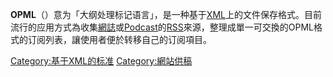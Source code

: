 {{请求翻译|en}}
{{Unreferenced|time=2018-10-12T00:16:49+00:00}}
{{NoteTA
|G1=IT
}}
{{Infobox file format
| name = OPML
| icon = [[Image:Opml-icon.svg|100px]]
| extension = <tt>.opml</tt>
| mime = application/xml, text/xml, text/x-opml
| developer = UserLand
| genre = 大綱式資料管理
| containerfor =
| containedby =
| extendedfrom = [[XML|XML]]
| extendedto =
| url = {{URL|http://dev.opml.org/}}
}}

'''OPML'''（{{lang-en|Outline Processor Markup Language}}）意为「大纲处理标记语言」，是一种基于[[XML|XML]]上的文件保存格式。目前流行的应用方式為收集[[網誌|網誌]]或[[Podcast|Podcast]]的[[RSS|RSS]]來源，整理成單一可交換的OPML格式的订阅列表，讓使用者便於转移自己的订阅項目。

{{网络小作品}}
[[Category:基于XML的标准|Category:基于XML的标准]]
[[Category:網站供稿|Category:網站供稿]]